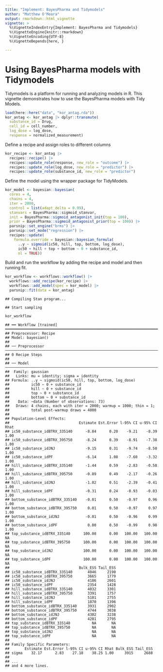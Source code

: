 ```yaml
---
title: "Implement: BayesPharma and Tidymodels"
author: "Matthew O'Meara"
output: rmarkdown::html_vignette
vignette: >
  %\VignetteIndexEntry{Implement: BayesPharma and Tidymodels}
  %\VignetteEngine{knitr::rmarkdown}
  %\VignetteEncoding{UTF-8}
  %\VignetteDepends{here, }

---
```






# Using BayesPharma models with Tidymodels

Tidymodels is a platform for running and analyzing models in R. This vignette
demonstrates how to use the BayesPharma models with Tidy Models.


```r
load(here::here("data", "kor_antag.rda"))
kor_antag <- kor_antag |> dplyr::transmute(
  substance_id = Drug,
  cell_id = cell_number,
  log_dose = log_dose,
  response = normalized_measurement)
```

Define a recipe and assign roles to different columns

```r
kor_recipe <- kor_antag |>
  recipes::recipe() |>
  recipes::update_role(response, new_role = "outcome") |>
  recipes::update_role(log_dose, new_role = "predictor") |>
  recipes::update_role(substance_id, new_role = "predictor")
```

Define the model using the \code{bayesian} wrapper package for TidyModels.

```r
kor_model <- bayesian::bayesian(
  cores = 4,
  chains = 4,
  iter = 2000,
  control = list(adapt_delta = 0.99),
  stanvars = BayesPharma::sigmoid_stanvar,
  init = BayesPharma::sigmoid_antagonist_init(top = 100),
  prior = BayesPharma::sigmoid_antagonist_prior(top = 100)) |>
  parsnip::set_engine("brms") |>
  parsnip::set_mode("regression") |>
  recipes::update(
    formula.override = bayesian::bayesian_formula(
      ..y ~ sigmoid(ic50, hill, top, bottom, log_dose),
      ic50 + hill + top + bottom ~ 0 + substance_id,
      nl = TRUE))
```

Build and run the workflow by adding the recipe and model and then running fit.

```r
kor_workflow <- workflows::workflow() |>
  workflows::add_recipe(kor_recipe) |>
  workflows::add_model(spec = kor_model) |>
  parsnip::fit(data = kor_antag)
```

```
## Compiling Stan program...
```

```
## Start sampling
```

```r
kor_workflow
```

```
## ══ Workflow [trained] ═════════════════════════════════════════════════════════════════════════════════════════════
## Preprocessor: Recipe
## Model: bayesian()
## 
## ── Preprocessor ───────────────────────────────────────────────────────────────────────────────────────────────────
## 0 Recipe Steps
## 
## ── Model ──────────────────────────────────────────────────────────────────────────────────────────────────────────
##  Family: gaussian 
##   Links: mu = identity; sigma = identity 
## Formula: ..y ~ sigmoid(ic50, hill, top, bottom, log_dose) 
##          ic50 ~ 0 + substance_id
##          hill ~ 0 + substance_id
##          top ~ 0 + substance_id
##          bottom ~ 0 + substance_id
##    Data: ~data (Number of observations: 73) 
##   Draws: 4 chains, each with iter = 2000; warmup = 1000; thin = 1;
##          total post-warmup draws = 4000
## 
## Population-Level Effects: 
##                                Estimate Est.Error l-95% CI u-95% CI Rhat
## ic50_substance_idBTRX_335140      -8.84      0.20    -9.21    -8.39 1.00
## ic50_substance_idBTRX_395750      -8.24      0.39    -8.91    -7.38 1.00
## ic50_substance_idJNJ              -9.15      0.31    -9.74    -8.50 1.00
## ic50_substance_idPF               -6.14      1.08    -7.60    -3.32 1.00
## hill_substance_idBTRX_335140      -1.44      0.59    -2.83    -0.58 1.00
## hill_substance_idBTRX_395750      -0.89      0.49    -2.17    -0.26 1.00
## hill_substance_idJNJ              -1.02      0.51    -2.39    -0.41 1.00
## hill_substance_idPF               -0.31      0.24    -0.93    -0.03 1.00
## bottom_substance_idBTRX_335140    -0.01      0.50    -0.97     0.96 1.00
## bottom_substance_idBTRX_395750     0.01      0.50    -0.97     0.97 1.00
## bottom_substance_idJNJ            -0.01      0.50    -0.96     0.99 1.00
## bottom_substance_idPF              0.00      0.50    -0.99     0.98 1.00
## top_substance_idBTRX_335140      100.00      0.00   100.00   100.00   NA
## top_substance_idBTRX_395750      100.00      0.00   100.00   100.00   NA
## top_substance_idJNJ              100.00      0.00   100.00   100.00   NA
## top_substance_idPF               100.00      0.00   100.00   100.00   NA
##                                Bulk_ESS Tail_ESS
## ic50_substance_idBTRX_335140       4046     2190
## ic50_substance_idBTRX_395750       3665     1779
## ic50_substance_idJNJ               4186     2601
## ic50_substance_idPF                2354     1428
## hill_substance_idBTRX_335140       4032     3301
## hill_substance_idBTRX_395750       3391     1757
## hill_substance_idJNJ               5101     2755
## hill_substance_idPF                1870     1396
## bottom_substance_idBTRX_335140     3931     2902
## bottom_substance_idBTRX_395750     4744     3038
## bottom_substance_idJNJ             4302     3238
## bottom_substance_idPF              4281     2795
## top_substance_idBTRX_335140          NA       NA
## top_substance_idBTRX_395750          NA       NA
## top_substance_idJNJ                  NA       NA
## top_substance_idPF                   NA       NA
## 
## Family Specific Parameters: 
##       Estimate Est.Error l-95% CI u-95% CI Rhat Bulk_ESS Tail_ESS
## sigma    32.17      2.83    27.18    38.25 1.00     3915     2688
## 
## ...
## and 4 more lines.
```
